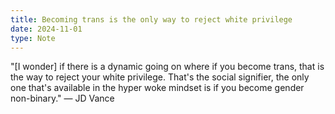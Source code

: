 ```yaml
---
title: Becoming trans is the only way to reject white privilege
date: 2024-11-01
type: Note
---
```


"[I wonder] if there is a dynamic going on where if you become trans, that is the way to reject your white privilege. That's the social signifier, the only one that's available in the hyper woke mindset is if you become gender non-binary." — JD Vance
